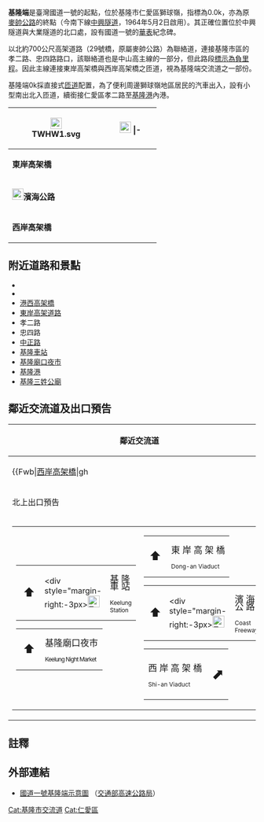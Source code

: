 {{Otheruse|subject=國道一號的基隆端|other=[[台62線#甲線|台62甲線]]同名之交流道|基隆端 (台62甲線)}}
{{Infobox Taiwan Highway IC
| name = 基隆端
| name_en = Keelung Top
| rd_type = NH
| rd_number = 1
| exit = 0
| exit_name = 基隆端
| image = SYS FREEWAY Start.JPG
| imagename = 由北朝南拍攝基隆端
| location = [[臺灣|臺灣]][[基隆市|基隆市]][[仁愛區|仁愛區]][[獅球嶺|獅球嶺]]{{NoteTag|name=a|-{文安里、同風里、朝棟里、新店里}-交界處。}}
| latd  = 25  | latm  = 07 | lats  = 23.4 | latNS  = N
| longd = 121 | longm = 44 | longs = 09.3 | longEW = E
| connect = 獅球路48巷、169巷<br>[[基隆港西高架橋|西岸高架橋]]<br>[[東岸高架道路|東岸高架橋]]<br>{{Jct|country=TWN|PH|2}}
| goto = [[基隆_(大字)|基隆市區]]、[[基隆車站|基隆車站]]、[[基隆廟口|基隆廟口夜市]]
| class = {{Nowrap|0k：匝道（銜接獅球路48巷、169巷）}}<br>-0.4k：半套Y型（銜接西岸高架橋）<br>-0.6k：半喇叭型（銜接東岸高架橋）<br>-0.7k：直接式（銜接[[File:TW_PHW2.svg|20px]]）<!--0k以北的高架道路（原麥帥公路第廿九號橋）為聯絡道，也是中山高主線的一部分，但此路段標示為負里程。-->
| time = 1977年7月1日
}}
'''基隆端'''是臺灣國道一號的起點，位於基隆市仁愛區獅球嶺{{NoteTag|name=a}}，指標為0.0k，亦為原[[麥帥公路|麥帥公路]]的終點（今南下線[[中興隧道|中興隧道]]，1964年5月2日啟用）。其正確位置位於中興隧道與大業隧道的北口處，設有國道一號的[[華表|華表]]紀念碑。

以北約700公尺高架道路（29號橋，原屬麥帥公路）為聯絡道，連接基隆市區的孝二路、忠四路路口，該聯絡道也是中山高主線的一部分，但此路段[https://goo.gl/maps/G5QTk9wfDYm 標示為負里程]。因此主線連接東岸高架橋與西岸高架橋之匝道，視為基隆端交流道之一部份。

基隆端0k採直接式[[匝道|匝道]]配置，為了便利周邊獅球嶺地區居民的汽車出入，設有小型南出北入匝道，續銜接仁愛區孝二路至[[基隆港|基隆港]]內港。
{|class="wikitable" style="text-align:center"
! rowspan="6" | [[File:TWHW1.svg|23px]]
| rowspan="6" | {{Taiwan Highway IC|0|基隆端|{{PAGENAME}}}} 
| [[File:Taiwan_road_sign_d53_rail_inline.svg|23px]]{{Color|blue|'''基隆車站'''}}
|-　
| {{Color|brown|'''基隆廟口夜市'''}}
|-
| '''東岸高架橋'''
|-
| [[File:TW_PHW2.svg|23px]]'''濱海公路'''
|-
| '''西岸高架橋'''
|}

== 附近道路和景點 ==
* {{Jct|country=TWN|PH|2}}
* {{Jct|country=TWN|CH|102}}
* [[基隆港西高架橋|港西高架橋]]
* [[東岸高架道路|東岸高架道路]]
* 孝二路
* 忠四路
* [[中正路_(基隆市)|中正路]]
* [[基隆車站|基隆車站]]
* [[基隆廟口|基隆廟口夜市]]
* [[基隆港|基隆港]]
* [[基隆三姓公廟|基隆三姓公廟]]

== 鄰近交流道及出口預告 ==
{|class="toccolours" border="1" cellpadding="4" style="margin:0 auto; border-collapse:collapse; text-align:center; white-space:nowrap"
! 鄰近交流道
|-
|
{{Start expwy box|[[中華民國國道|中華民國國道]]}}
{{Expwy Terminus}}
{{S-line|{{Jct|country=TWN|NH|1}}|0k|#007A36}}
{{S-expwy IC|[[基隆交流道|基隆交流道]]|往　[[五堵交流道|五堵交流道]]}}
{{Illus}}
{{Fwu|gh|[[基隆_(大字)|基隆市區]]}}
{{Fwh|ghst|0|基隆端}}
{{Fwb|[[基隆港西高架橋|西岸高架橋]]|gh|||hd|||gh|[[東岸高架道路|東岸高架橋]]}}
{{Fwh|st}}
{{Fwm|TWHW1}}
{{Fwh|st}}
{{Fwi|Full|1|基隆}}
{{Fwd|st|[[汐止區|汐止]]}}
{{Fwed}}
|-
! 北上出口預告
|-
|
{|align="center"
| valign="bottom" |
{|style="width:145px; line-height:30px; border-bottom:2px solid #FFF; background-color:#003D80; color:#FFF; text-align:center; font-weight:bold"
| <div style="margin-left:6px; margin-right:3px; font-size:24px">⬆</div>
| <div style="margin-right:-3px>[[File:Taiwan_road_sign_d53_rail_inline.svg|24px]]</div>
| style="line-height:15px; font-size:18px" | 基 隆 車 站<div style="margin-bottom:-3px; font-size:12px; letter-spacing:-0.3px">Keelung Station</div>
|}
{|style="width:145px; line-height:30px; background-color:#4C2600; color:#FFF; text-align:center; font-weight:bold"
| <div style="margin-left:6px; margin-right:3px; font-size:24px">⬆</div>
| style="line-height:15px; font-size:18px" | 基隆廟口夜市<div style="margin-bottom:-3px; font-size:12px; letter-spacing:-0.9px">Keelung Night Market</div>
|}
|
{|style="width:145px; line-height:30px; border-bottom:2px solid #FFF; background-color:#007F00; color:#FFF; text-align:center; font-weight:bold"
| <div style="margin-left:3px; margin-right:3px; font-size:24px">⬆</div>
| style="line-height:15px; font-size:18px" | 東 岸 高 架 橋<div style="margin-bottom:-3px; font-size:12px">Dong-an Viaduct</div>
|}
{|style="width:145px; line-height:30px; border-bottom:2px solid #FFF; background-color:#007F00; color:#FFF; text-align:center; font-weight:bold"
| <div style="margin-left:3px; font-size:24px">⬆</div>
| <div style="margin-right:-3px>[[File:TW_PHW2.svg|24px]]</div>
| style="line-height:15px; font-size:18px" | 濱 海 公 路<div style="margin-bottom:-3px; font-size:12px">Coast Freeway</div>
|}
{|style="width:145px; line-height:30px; background-color:#007F00; color:#FFF; text-align:center; font-weight:bold"
| style="line-height:15px; font-size:18px" | 西 岸 高 架 橋<div style="margin-bottom:-3px; font-size:12px">Shi-an Viaduct</div>
| <div style="margin-left:3px; font-size:30px">⬈</div>
|}
|}
|}

== 註釋 ==
{{NoteFoot}}

== 外部連結 ==
* [https://www.freeway.gov.tw/UserFiles/File/Traffic/7-1-2/%E4%BA%A4%E6%B5%81%E9%81%93%E7%A4%BA%E6%84%8F%E5%9C%96_102.10/01-000%E5%9F%BA%E9%9A%86%E7%AB%AF.jpg 國道一號基隆端示意圖] {{Wayback|url=https://www.freeway.gov.tw/UserFiles/File/Traffic/7-1-2/%E4%BA%A4%E6%B5%81%E9%81%93%E7%A4%BA%E6%84%8F%E5%9C%96_102.10/01-000%E5%9F%BA%E9%9A%86%E7%AB%AF.jpg |date=20160317070147 }}（[[交通部高速公路局|交通部高速公路局]]）

{{中華民國國道1號}}
{{Portal bar|台灣|公路}}

[[Cat:基隆市交流道|Cat:基隆市交流道]]
[[Cat:仁愛區|Cat:仁愛區]]